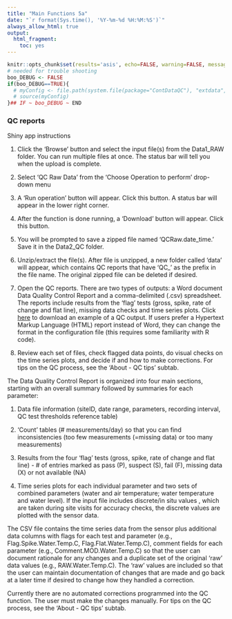 ```yaml
---
title: "Main Functions 5a"
date: "`r format(Sys.time(), '%Y-%m-%d %H:%M:%S')`"
always_allow_html: true
output:
  html_fragment:
    toc: yes
---
```


```r
knitr::opts_chunk$set(results='asis', echo=FALSE, warning=FALSE, message = FALSE)
# needed for trouble shooting
boo_DEBUG <- FALSE
if(boo_DEBUG==TRUE){
  # myConfig <- file.path(system.file(package="ContDataQC"), "extdata", "config.ORIG.R")
  # source(myConfig)
}## IF ~ boo_DEBUG ~ END
```

### QC reports

Shiny app instructions

1.	Click the ‘Browse’ button and select the input file(s) from the Data1_RAW 
folder. You can run multiple files at once. The status bar will tell you when 
the upload is complete.

2.	Select ‘QC Raw Data’ from the ‘Choose Operation to perform’ drop-down menu

3.	A ‘Run operation’ button will appear. Click this button. A status bar will
appear in the lower right corner.

4.	After the function is done running, a ‘Download’ button will appear. Click
this button.

5.	You will be prompted to save a zipped file named ‘QCRaw.date_time.’ Save it in the Data2_QC folder.

6.	Unzip/extract the file(s). After file is unzipped, a new folder called ‘data’ will appear, which contains QC reports that have ‘QC_’ as the prefix in the file name. The original zipped file can be deleted if desired.

7.	Open the QC reports. There are two types of outputs: a Word document Data Quality Control Report  and a comma-delimited (.csv) spreadsheet. The reports include results from the ‘flag’ tests (gross, spike, rate of change and flat line), missing data checks and time series plots. Click [here](Example_QCreports.zip) to download an example of a QC output. If users prefer a Hypertext Markup Language (HTML) report instead of Word, they can change the format in the configuration file (this requires some familiarity with R code).

8.	Review each set of files, check flagged data points, do visual checks on the
time series plots, and decide if and how to make corrections. For tips on the QC
process, see the ‘About - QC tips’ subtab. 

The Data Quality Control Report is organized into four main sections, starting 
with an overall summary followed by summaries for each parameter:

1.	Data file information (siteID, date range, parameters, recording interval, 
QC test thresholds reference table)

2.	‘Count’ tables (# measurements/day) so that you can find inconsistencies 
(too few measurements (=missing data) or too many measurements)

3.	Results from the four ‘flag’ tests (gross, spike, rate of change and flat 
line) - # of entries marked as pass (P), suspect (S), fail (F), missing data (X)
or not available (NA)

4.	Time series plots for each individual parameter and two sets of combined 
parameters (water and air temperature; water temperature and water level). If 
the input file includes discrete/in situ values , which are taken during site 
visits for accuracy checks, the discrete values are plotted with the sensor 
data.

The CSV file contains the time series data from the sensor plus additional data 
columns with flags for each test and parameter (e.g., Flag.Spike.Water.Temp.C, Flag.Flat.Water.Temp.C), comment fields for each parameter (e.g., 
Comment.MOD.Water.Temp.C) so that the user can document rationale for any 
changes and a duplicate set of the original ‘raw’ data values (e.g., 
RAW.Water.Temp.C). The ‘raw’ values are included  so that the user can maintain
documentation of changes that are made and go back at a later time if desired to 
change how they handled a correction.

Currently there are no automated corrections programmed into the QC function. 
The user must make the changes manually. For tips on the QC process, see the 
‘About - QC tips’ subtab. 

